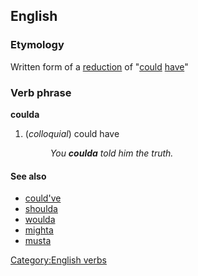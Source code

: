==English==
=== Etymology ===
Written form of a [[w:reduction (linguistics)|reduction]] of "[[could]] [[have]]"
===Verb phrase===
[[Category:English verbs]]
'''coulda'''
#(''colloquial'') could have
#:''You '''coulda''' told him the truth.''
==== See also ====
* [[could've]]
* [[shoulda]]
* [[woulda]]
* [[mighta]]
* [[musta]]